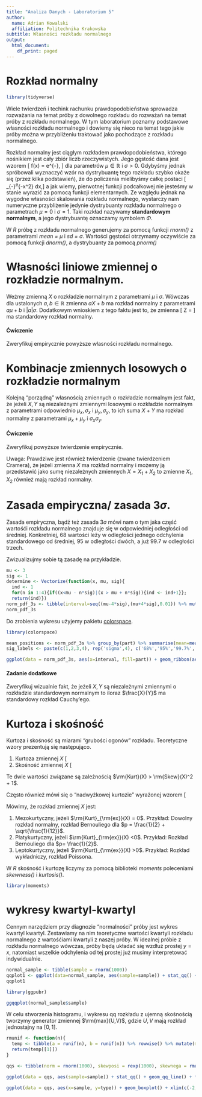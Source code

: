 ```yaml
---
title: "Analiza Danych - Laboratorium 5"
author:
  name: Adrian Kowalski
  affiliation: Politechnika Krakowska
subtitle: Własności rozkładu normalnego
output:
  html_document:
    df_print: paged
---
```


# Rozkład normalny

```r
library(tidyverse)
```
Wiele twierdzeń i techink rachunku prawdopodobieństwa sprowadza rozważania na temat próby z dowolnego rozkładu do rozważań na temat próby z rozkładu normalnego. W tym laboratorium poznamy podstawowe własności rozkładu normalnego i dowiemy się nieco na temat tego jakie próby można w przybliżeniu traktować jako pochodzące z rozkładu normalnego. 

Rozkład normalny jest ciągłym rozkładem prawdopodobieństwa, którego nośnikiem jest cały zbiór liczb rzeczywistych. Jego gęstość dana jest wzorem
\[ f(x) = \frac{1}{\sqrt{2 \pi \sigma}} e^{-\frac{(x - \mu)^2}{2\sigma^2}}, \]
dla parametrów $\mu \in \mathbb{R}$ i $\sigma > 0$. Gdybyśmy jednak spróbowali wyznaczyć wzór na dystrybuantę tego rozkładu szybko okaże się (przez kilka podstawień), że do policzenia mielibyśmy całkę postaci
\[ \int_{-\infty}^\infty e^{-x^2} dx,\]
a jak wiemy, pierwotnej funkcji podcałkowej nie jesteśmy w stanie wyrazić za pomocą funkcji elementarnych. Ze względu jednak na wygodne własności skalowania rozkładu normalnego, wystarczy nam numeryczne przybliżenie jedynie dystrybuanty rozkładu normalnego o parametrach $\mu = 0$ i $\sigma = 1$. Taki rozkład nazywamy **standardowym normalnym**, a jego dystrybuantę oznaczamy symbolem $\Phi$.

W *R* próbę z rozkładu normalnego generujemy za pomocą funkcji *rnorm()* z parametrami *mean = $\mu$* i *sd = $\sigma$*. Wartości gęstości otrzymamy oczywiście za pomocą funkcji *dnorm()*, a dystrybuanty za pomocą *pnorm()*

# Własności liniowe zmiennej o rozkładzie normalnym.

Weźmy zmienną $X$ o rozkładzie normalnym z parametrami $\mu$ i $\sigma$. Wówczas dla ustalonych $a,b \in \mathbb{R}$ zmienna $aX + b$ ma rozkład normalny z parametrami $a\mu + b$ i $|a|\sigma$. Dodatkowym wnioskiem z tego faktu jest to, że zmienna 
\[ Z = \frac{X - \mu}{\sigma}\]
ma standardowy rozkład normalny.

#### Ćwiczenie
Zweryfikuj empirycznie powyższe własności rozkładu normalnego.

# Kombinacje zmiennych losowych o rozkładzie normalnym

Kolejną "porządną" własnością zmiennych o rozkładzie normalnym jest fakt, że jeżeli $X,Y$ są niezależnymi zmiennymi losowymi o rozkładzie normalnym z parametrami odpowiednio $\mu_x, \sigma_x$ i $\mu_y, \sigma_y$, to ich suma $X+Y$ ma rozkład normalny z parametrami $\mu_x + \mu_y$ i $\sigma_x \sigma_y$.

#### Ćwiczenie

Zweryfikuj powyższe twierdzenie empirycznie.

Uwaga: Prawdziwe jest również twierdzenie (zwane twierdzeniem Cramera), że jeżeli zmienna $X$ ma rozkład normalny i możemy ją przedstawić jako sumę niezależnych zmiennych $X = X_1 + X_2$ to zmienne $X_1, X_2$ również mają rozkład normalny.

# Zasada empiryczna/ zasada $3 \sigma$.

Zasada empiryczna, bądź też zasada $3 \sigma$ mówi nam o tym jaka część wartośći rozkładu normalnego znajduje się w odpowiedniej odległości od średniej. Konkretniej, $68%$ wartości leży w odległości jednego odchylenia standardowego od średniej, $95%$ w odległości dwóch, a już $99.7%$ w odległości trzech.

Zwizualizujmy sobie tą zasadę na przykładzie.
```r
mu <- 3
sig <- 1
determine <- Vectorize(function(x, mu, sig){
  ind <- 1
  for(n in 1:4){if((x<mu - n*sig)|(x > mu + n*sig)){ind <- ind+1}}; 
  return(ind)})
norm_pdf_3s <- tibble(interval=seq((mu-4*sig),(mu+4*sig),0.01)) %>% mutate(density=dnorm(interval, mean=mu, sd=sig)) %>% mutate(part=determine(interval,mu,sig)) %>% arrange(part) %>% mutate(part = as.character(part))
norm_pdf_3s
```
Do zrobienia wykresu użyjemy pakietu [colorspace](https://colorspace.r-forge.r-project.org/articles/ggplot2_color_scales.html#using-the-scales-in-ggplot2).
```r
library(colorspace)
```
```r
mean_positions <- norm_pdf_3s %>% group_by(part) %>% summarise(mean=mean(density)) %>% select(2)
sig_labels <- paste(c(1,2,3,4), rep('sigma',4), c('68%','95%','99.7%','>99.7%'))
```
```r
ggplot(data = norm_pdf_3s, aes(x=interval, fill=part)) + geom_ribbon(aes(ymin=0, ymax=density), alpha=0.85) + scale_fill_discrete_sequential(palette='Dark-Mint') + geom_vline(xintercept=mu, linetype='dashed', color='lightgreen') + annotate(geom='text', x=c(1.05*mu,1.05*mu+sig,1.05*mu+2*sig,1.05*mu+3*sig), y=mean_positions[[1]], label=sig_labels, size = 2.5, vjust=-1, hjust=-0.1) + labs(fill='sigma')
```

#### Zadanie dodatkowe

Zweryfikuj wizualnie fakt, że jeżeli $X,Y$ są niezależnymi zmiennymi o rozkładzie standardowym normalnym to iloraz $\frac{X}{Y}$ ma standardowy rozkład Cauchy'ego.

# Kurtoza i skośność

Kurtoza i skośność są miarami "grubości ogonów" rozkładu. Teoretyczne wzory prezentują się następująco.

1. Kurtoza zmiennej $X$
\[ \rm{Kurt}(X) = \frac{\mathbb{E}(X - \mathbb{E}X)^4}{(\mathbb{D}^2X)^2}\]
2. Skośność zmiennej $X$
\[ \rm{Skew}(X) = \frac{\mathbb{E}(X - \mathbb{E}X)^3}{(\sqrt{\mathbb{D}^2X})^3} \]

Te dwie wartości związane są zależnością $\rm{Kurt}(X) > \rm{Skew}(X)^2 + 1$.

Często również mówi się o "nadwyżkowej kurtozie" wyrażonej wzorem 
\[ \rm{Kurt}_{\rm{ex}}(X) = \rm{Kurt}(X) - 3. \]
Wywodzi się to z faktu, że "wzorem" kurtozy jest właśnie rozkład normalny o kurtozie 3. 

Mówimy, że rozkład zmiennej $X$ jest:

1. Mezokurtyczny, jeżeli $\rm{Kurt}_{\rm{ex}}(X) = 0$. Przykład: Dowolny rozkład normalny, rozkład Bernouliego dla $p = \frac{1}{2} + \sqrt{\frac{1}{12}}$.
2. Platykurtyczny, jeżeli $\rm{Kurt}_{\rm{ex}}(X) <0$. Przykład: Rozkład Bernouliego dla $p= \frac{1}{2}$.
3. Leptokurtyczny, jeżeli $\rm{Kurt}_{\rm{ex}}(X) >0$. Przykład: Rozkład wykładniczy, rozkład Poissona.

W *R* skośność i kurtozę liczymy za pomocą biblioteki *moments* poleceniami *skewness()* i *kurtosis()*.
```r
library(moments)
```

# wykresy kwartyl-kwartyl

Cennym narzędziem przy diagnozie "normalności" próby jest wykres kwartyl kwartyl. Zestawiamy na nim teoretyczne wartości kwartyli rozkładu normalnego z wartośćiami kwartyli z naszej próby. W idealnej próbie z rozkładu normalnego wówczas, próby będą układać się wzdłuż prostej $y=x$, natomiast wszelkie odchylenia od tej prostej już musimy interpretować indywidualnie.

```r
normal_sample <- tibble(sample = rnorm(1000))
qqplot1 <- ggplot(data=normal_sample, aes(sample=sample)) + stat_qq() + geom_qq_line() + xlab('Kwantyle teoretyczne') + ylab('Kwantyle empiryczne')
qqplot1
```
```r
library(ggpubr)
```
```r
ggqqplot(normal_sample$sample)
```
W celu stworzenia histogramu, i wykresu qq rozkładu z ujemną skośnością tworzymy generator zmiennej $\rm{max}(U,V)$, gdzie $U,V$ mają rozkład jednostajny na $[0,1]$.
```r
rmunif <- function(n){
  temp <- tibble(a = runif(n), b = runif(n)) %>% rowwise() %>% mutate(max=max(a,b)) %>% select(3) %>% ungroup()
  return(temp[[1]])
}

```

```r
qqs <- tibble(norm = rnorm(1000), skewposi = rexp(1000), skewnega = rmunif(1000), posiexkurt = rchisq(1000, 4), negaexkurt = runif(1000)) %>% pivot_longer(1:5, names_to = 'type', values_to = 'sample')
```
```r
ggplot(data = qqs, aes(sample=sample)) + stat_qq() + geom_qq_line() + facet_wrap(~type, scales = 'free')
```

```r
ggplot(data = qqs, aes(x=sample, y=type)) + geom_boxplot() + xlim(c(-2,11))
```